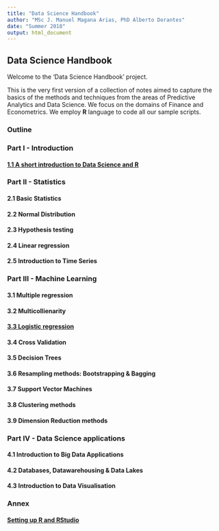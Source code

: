 ```yaml
---
title: "Data Science Handbook"
author: "MSc J. Manuel Magana Arias, PhD Alberto Dorantes"
date: "Summer 2018"
output: html_document
---
```


## Data Science Handbook

Welcome to the 'Data Science Handbook' project. 

This is the very first version of a collection of notes aimed to capture the basics of the methods and techniques from the areas of Predictive Analytics and Data Science. We focus on the domains of Finance and Econometrics. We employ **R** language to code all our sample scripts.

### Outline

### Part I - Introduction

#### [1.1 A short introduction to Data Science and R](https://github.com/jmagan01/DataScienceHandbook/blob/master/1.1%20A%20short%20introduction%20to%20Data%20Science%20and%20R.Rmd)

### Part II - Statistics

#### 2.1 Basic Statistics

#### 2.2 Normal Distribution

#### 2.3 Hypothesis testing

#### 2.4 Linear regression

#### 2.5 Introduction to Time Series

### Part III - Machine Learning

#### 3.1 Multiple regression

#### 3.2 Multicollienarity

#### [3.3 Logistic regression](https://github.com/jmagan01/DataScienceHandbook/blob/master/2.3%20Logistic%20regression.Rmd)

#### 3.4 Cross Validation

#### 3.5 Decision Trees

#### 3.6 Resampling methods: Bootstrapping & Bagging

#### 3.7 Support Vector Machines

#### 3.8 Clustering methods

#### 3.9 Dimension Reduction methods

### Part IV - Data Science applications

#### 4.1 Introduction to Big Data Applications

#### 4.2 Databases, Datawarehousing & Data Lakes

#### 4.3 Introduction to Data Visualisation

### Annex

#### [Setting up R and RStudio](https://github.com/jmagan01/DataScienceHandbook/blob/master/5.1%20Setting%20up%20R%20and%20RStudio.Rmd) 

